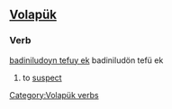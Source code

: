 ==[[Volapük]]==

===Verb===
[[badiniludoyn tefuy ek]] badiniludön tefü ek

# {{intransitive}} to [[suspect]]

[[Category:Volapük verbs]]